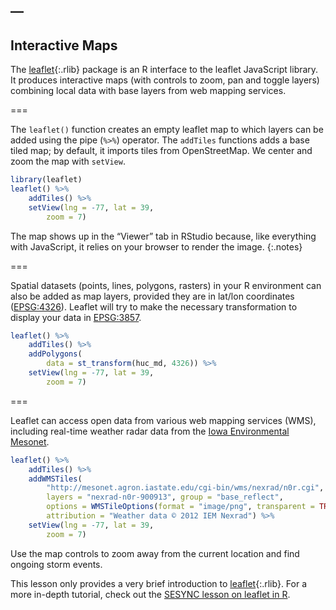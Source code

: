 ---
---

## Interactive Maps

The [leaflet](){:.rlib} package is an R interface to the leaflet JavaScript
library. It produces interactive maps (with controls to zoom, pan and toggle
layers) combining local data with base layers from web mapping services.

===

The `leaflet()` function creates an empty leaflet map to which layers can be
added using the pipe (`%>%`) operator. The `addTiles` functions adds a base
tiled map; by default, it imports tiles from OpenStreetMap. We center and zoom
the map with `setView`.

```r
library(leaflet)
leaflet() %>%
    addTiles() %>%
    setView(lng = -77, lat = 39, 
        zoom = 7)
```

The map shows up in the "Viewer" tab in RStudio because, like everything with
JavaScript, it relies on your browser to render the image.
{:.notes}

===

Spatial datasets (points, lines, polygons, rasters) in your R environment can
also be added as map layers, provided they are in lat/lon coordinates 
([EPSG:4326](https://epsg.io/4326)). Leaflet will try to make the necessary 
transformation to display your data in [EPSG:3857](https://epsg.io/3857).

```r
leaflet() %>%
    addTiles() %>%
    addPolygons(
        data = st_transform(huc_md, 4326)) %>%
    setView(lng = -77, lat = 39, 
        zoom = 7)
```

===

Leaflet can access open data from various web mapping services
(WMS), including real-time weather radar data from the [Iowa Environmental
Mesonet](https://mesonet.agron.iastate.edu/ogc/).

```r
leaflet() %>%
    addTiles() %>%
    addWMSTiles(
        "http://mesonet.agron.iastate.edu/cgi-bin/wms/nexrad/n0r.cgi",
        layers = "nexrad-n0r-900913", group = "base_reflect",
        options = WMSTileOptions(format = "image/png", transparent = TRUE),
        attribution = "Weather data © 2012 IEM Nexrad") %>%
    setView(lng = -77, lat = 39, 
        zoom = 7)
```

Use the map controls to zoom away from the current location and find ongoing
storm events.

This lesson only provides a very brief introduction to [leaflet](){:.rlib}. For
a more in-depth tutorial, check out the 
[SESYNC lesson on leaflet in R](https://cyberhelp.sesync.org/leaflet-in-R-lesson/).
